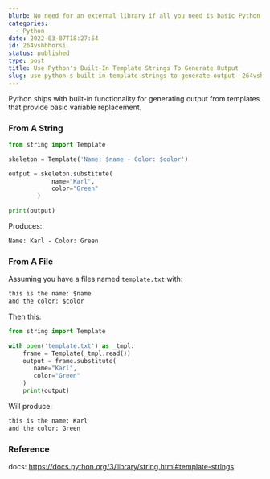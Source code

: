 ```yaml
---
blurb: No need for an external library if all you need is basic Python templating.
categories:
  - Python
date: 2022-03-07T18:27:54
id: 264vshbhorsi
status: published
type: post
title: Use Python's Built-In Template Strings To Generate Output
slug: use-python-s-built-in-template-strings-to-generate-output--264vshbhorsi
---
```




Python ships with built-in functionality for generating output from templates that provide basic variable replacement. 

### From A String

```python
from string import Template

skeleton = Template('Name: $name - Color: $color')

output = skeleton.substitute(
            name="Karl", 
            color="Green"
        )

print(output)
```

Produces:

```txt
Name: Karl - Color: Green
```

### From A File

Assuming you have a files named `template.txt` with:

```txt
this is the name: $name
and the color: $color
```

Then this:


```python
from string import Template

with open('template.txt') as _tmpl:
	frame = Template(_tmpl.read())
	output = frame.substitute(
	   name="Karl",
	   color="Green"
    )
	print(output)
```

Will produce:

```txt
this is the name: Karl
and the color: Green
```


### Reference 

docs: https://docs.python.org/3/library/string.html#template-strings


